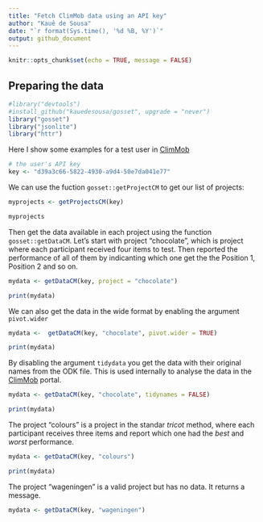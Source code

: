 ```yaml
---
title: "Fetch ClimMob data using an API key"
author: "Kauê de Sousa"
date: "`r format(Sys.time(), '%d %B, %Y')`"
output: github_document
---
```


```r
knitr::opts_chunk$set(echo = TRUE, message = FALSE)
```

## Preparing the data

```r
#library("devtools")
#install_github("kauedesousa/gosset", upgrade = "never")
library("gosset")
library("jsonlite")
library("httr")
```

Here I show some examples for a test user in [ClimMob](https://climmob.net/blog/)

```r
# the user's API key 
key <- "d39a3c66-5822-4930-a9d4-50e7da041e77"
```

We can use the fuction `gosset::getProjectCM` to get our list of projects:

```r
myprojects <- getProjectsCM(key)

myprojects

```

Then get the data available in each project using the function `gosset::getDataCM`. Let's start with project "chocolate", which is project where each participant received four items to test. Then reported the performance of all of them by indicanting which one get the the Position 1, Position 2 and so on.

```r
mydata <- getDataCM(key, project = "chocolate")

print(mydata)

```

We can also get the data in the wide format by enabling the argument `pivot.wider`

```r
mydata <-  getDataCM(key, "chocolate", pivot.wider = TRUE)

print(mydata)
```

By disabling the argument `tidydata` you get the data with their original names from the ODK file. This is used internally to analyse the data in the [ClimMob](https://climmob.net/blog/) portal.


```r
mydata <- getDataCM(key, "chocolate", tidynames = FALSE)

print(mydata)
```

The project "colours" is a project in the standar *tricot* method, where each participant receives three items and report which one had the *best* and *worst* performance.

```r
mydata <- getDataCM(key, "colours")

print(mydata)
```

The project "wageningen" is a valid project but has no data. It returns a message.


```r
mydata <- getDataCM(key, "wageningen")

```

